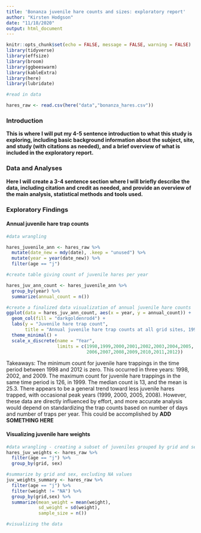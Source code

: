 ```yaml
---
title: 'Bonanza juvenile hare counts and sizes: exploratory report'
author: "Kirsten Hodgson"
date: "11/18/2020"
output: html_document
---
```


```r
knitr::opts_chunk$set(echo = FALSE, message = FALSE, warning = FALSE)
library(tidyverse)
library(effsize)
library(broom)
library(ggbeeswarm)
library(kableExtra)
library(here)
library(lubridate)
```

```r
#read in data

hares_raw <- read.csv(here("data","bonanza_hares.csv"))
```

### Introduction

**This is where I will put my 4-5 sentence introduction to what this study is exploring, including basic background information about the subject, site, and study (with citations as needed), and a brief overview of what is included in the exploratory report.**

### Data and Analyses

**Here I will create a 3-4 sentence section where I will briefly describe the data, including citation and credit as needed, and provide an overview of the main analysis, statistical methods and tools used.**

### Exploratory Findings

#### Annual juvenile hare trap counts



```r
#data wrangling

hares_juvenile_ann <- hares_raw %>% 
  mutate(date_new = mdy(date), .keep = "unused") %>% 
  mutate(year = year(date_new)) %>% 
  filter(age == "j")

#create table giving count of juvenile hares per year

hares_juv_ann_count <- hares_juvenile_ann %>% 
  group_by(year) %>% 
  summarize(annual_count = n())

#create a finalized data visualization of annual juvenile hare counts
ggplot(data = hares_juv_ann_count, aes(x = year, y = annual_count)) +
  geom_col(fill = "darkgoldenrod4") +
  labs(y = "Juvenile hare trap count", 
       title = "Annual juvenile hare trap counts at all grid sites, 1998-2012") +
  theme_minimal() +
  scale_x_discrete(name = "Year", 
                   limits = c(1998,1999,2000,2001,2002,2003,2004,2005,
                              2006,2007,2008,2009,2010,2011,2012))
```


Takeaways: The minimum count for juvenile hare trappings in the time period between 1998 and 2012 is zero. This occurred in three years: 1998, 2002, and 2009. The maximum count for juvenile hare trappings in the same time period is 126, in 1999. The median count is 13, and the mean is 25.3. There appears to be a general trend toward less juvenile hares trapped, with occasional peak years (1999, 2000, 2005, 2008). However, these data are directly influenced by effort, and more accurate analysis would depend on standardizing the trap counts based on number of days and number of traps per year. This could be accomplished by **ADD SOMETHING HERE**

#### Visualizing juvenile hare weights

```r
#data wrangling - creating a subset of juveniles grouped by grid and sex
hares_juv_weights <- hares_raw %>% 
  filter(age == "j") %>% 
  group_by(grid, sex)

#summarize by grid and sex, excluding NA values
juv_weights_summary <- hares_raw %>% 
  filter(age == "j") %>% 
  filter(weight != "NA") %>% 
  group_by(grid,sex) %>% 
  summarize(mean_weight = mean(weight),
            sd_weight = sd(weight),
            sample_size = n())

#visualizing the data
```

